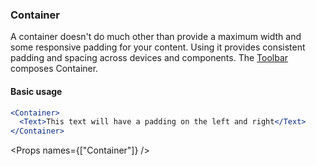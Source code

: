 
<Nav title="Container" />
<SEO title="Container" />

<Container>
<Article sidebar={[
  { id: 'Container', name: 'Container'},
  { id: 'Basic usage', name: 'Basic usage' },
  { id: 'Props', name: 'API' }
]}>

# Container

A container doesn't do much other than provide a maximum width and some responsive padding for your content. Using it provides consistent padding and spacing across devices and components. The [Toolbar](/components/toolbar) composes Container.

#### Basic usage

```.jsx
<Container>
  <Text>This text will have a padding on the left and right</Text>
</Container>
```

<Props names={["Container"]} />

</Article>
</Container>
